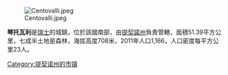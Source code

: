 [[Image:Centovalli.jpeg|right]]

'''琴托瓦利'''是[[瑞士|瑞士]]的城鎮，位於該國南部，由[[提契諾州|提契諾州]]負責管轄，面積51.39平方公里，七成半土地是森林，海拔高度708米，2011年人口1,166，人口密度每平方公里23人。

{{Switzerland-geo-stub}}
[[Category:提契诺州的市镇|Category:提契诺州的市镇]]